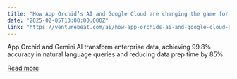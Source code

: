 ```yaml
---
title: "How App Orchid’s AI and Google Cloud are changing the game for business data analytics"
date: "2025-02-05T13:00:00.000Z"
link: "https://venturebeat.com/ai/how-app-orchids-ai-and-google-cloud-are-changing-the-game-for-business-data-analytics/"
---
```


App Orchid and Gemini AI transform enterprise data, achieving 99.8% accuracy in natural language queries and reducing data prep time by 85%.

[Read more](https://venturebeat.com/ai/how-app-orchids-ai-and-google-cloud-are-changing-the-game-for-business-data-analytics/)
